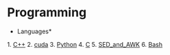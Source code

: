 =Programming=

*Languages*

1. [[C++]]
2. [[cuda]]
3. [[Python]]
4. [[C]]
5. [[SED_and_AWK]]
6. [[Bash]]





